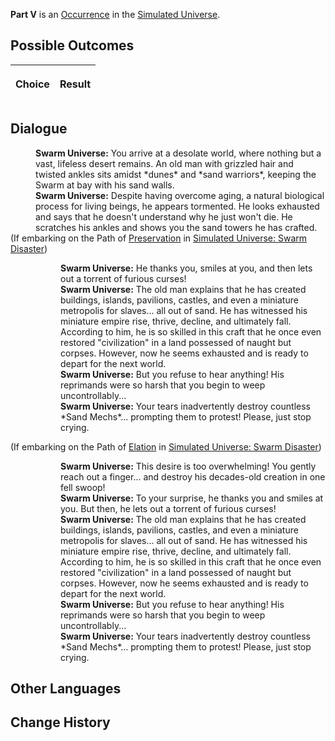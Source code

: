 {{Simulated Universe Event Infobox
|title         = Part V
|image         = 2.png
|type          =
|domains_su    = 
|domains_ext   = 
|domains_swarm = 
|domains_gng   = 
|requirements  =
|prev          = 
|next          = 
|indexRewards  =
|characters    = 
}}
'''Part V''' is an [[Simulated Universe/Occurrence|Occurrence]] in the [[Simulated Universe]].

==Possible Outcomes==
{| class="article-table"
!Choice
!Result

|}

<!--
==Gameplay Notes==

-->
==Dialogue==
{{Dialogue Start}}
:'''Swarm Universe:''' You arrive at a desolate world, where nothing but a vast, lifeless desert remains. An old man with grizzled hair and twisted ankles sits amidst *dunes* and *sand warriors*, keeping the Swarm at bay with his sand walls.
:'''Swarm Universe:''' Despite having overcome aging, a natural biological process for living beings, he appears tormented. He looks exhausted and says that he doesn't understand why he just won't die. He scratches his ankles and shows you the sand towers he has crafted.
;(If embarking on the Path of [[Simulated Universe/Paths#Preservation|Preservation]] in [[Simulated Universe: Swarm Disaster]])
:{{SU Special Dialogue|Preservation|Sincere praise.|Nicely built!}}
::'''Swarm Universe:''' He thanks you, smiles at you, and then lets out a torrent of furious curses!
::'''Swarm Universe:''' The old man explains that he has created buildings, islands, pavilions, castles, and even a miniature metropolis for slaves... all out of sand. He has witnessed his miniature empire rise, thrive, decline, and ultimately fall. According to him, he is so skilled in this craft that he once even restored "civilization" in a land possessed of naught but corpses. However, now he seems exhausted and is ready to depart for the next world.
::'''Swarm Universe:''' But you refuse to hear anything! His reprimands were so harsh that you begin to weep uncontrollably...
::'''Swarm Universe:''' Your tears inadvertently destroy countless *Sand Mechs*... prompting them to protest! Please, just stop crying.
;(If embarking on the Path of [[Simulated Universe/Paths#Elation|Elation]] in [[Simulated Universe: Swarm Disaster]])
:{{SU Special Dialogue|Elation|Extend an index finger...|Hahah! And knock down the sand dune he spent ten natural years building!}}
::'''Swarm Universe:''' This desire is too overwhelming! You gently reach out a finger... and destroy his decades-old creation in one fell swoop!
::'''Swarm Universe:''' To your surprise, he thanks you and smiles at you. But then, he lets out a torrent of furious curses!
::'''Swarm Universe:''' The old man explains that he has created buildings, islands, pavilions, castles, and even a miniature metropolis for slaves... all out of sand. He has witnessed his miniature empire rise, thrive, decline, and ultimately fall. According to him, he is so skilled in this craft that he once even restored "civilization" in a land possessed of naught but corpses. However, now he seems exhausted and is ready to depart for the next world.
::'''Swarm Universe:''' But you refuse to hear anything! His reprimands were so harsh that you begin to weep uncontrollably...
::'''Swarm Universe:''' Your tears inadvertently destroy countless *Sand Mechs*... prompting them to protest! Please, just stop crying.
{{Dialogue End}}

==Other Languages==
{{Other Languages
|en   = Part V
|zhs  = 其五
|zht  = 其五
|ja   = その5
|ko   = V
|es   = Parte V
|fr   = Partie V
|ru   = V
|th   = ตอน 5
|vi   = Phần 5
|de   = Teil 5
|id   = Bagian V
|pt   = Parte V
}}

==Change History==
{{Change History|1.0}}
